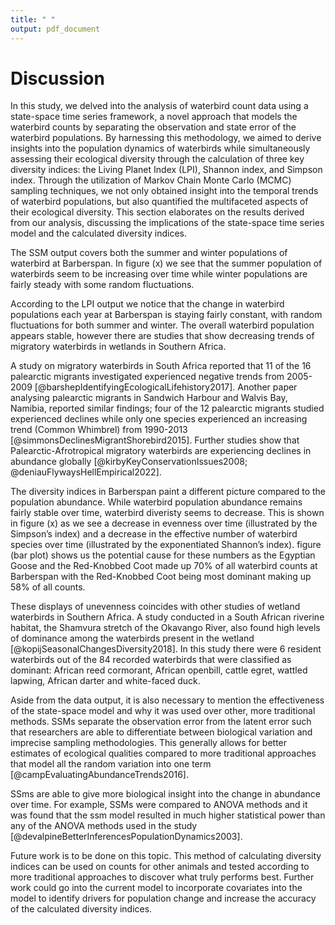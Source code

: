 ```yaml
---
title: " "
output: pdf_document
---
```


# Discussion

In this study, we delved into the analysis of waterbird count data using a state-space time series framework, a novel approach that models the waterbird counts by separating the observation and state error of the waterbird populations. By harnessing this methodology, we aimed to derive insights into the population dynamics of waterbirds while simultaneously assessing their ecological diversity through the calculation of three key diversity indices: the Living Planet Index (LPI), Shannon index, and Simpson index. Through the utilization of Markov Chain Monte Carlo (MCMC) sampling techniques, we not only obtained insight into the temporal trends of waterbird populations, but also quantified the multifaceted aspects of their ecological diversity. This section elaborates on the results derived from our analysis, discussing the implications of the state-space time series model and the calculated diversity indices.

The SSM output covers both the summer and winter populations of waterbird at Barberspan. In figure (x) we see that the summer population of waterbirds seem to be increasing over time while winter populations are fairly steady with some random fluctuations.

According to the LPI output we notice that the change in waterbird populations each year at Barberspan is staying fairly constant, with random fluctuations for both summer and winter. The overall waterbird population appears stable, however there are studies that show decreasing trends of migratory waterbirds in wetlands in Southern Africa. 

A study on migratory waterbirds in South Africa reported that 11 of the 16 palearctic migrants investigated experienced negative trends from 2005-2009 [@barshepIdentifyingEcologicalLifehistory2017]. Another paper analysing palearctic migrants in Sandwich Harbour and Walvis Bay, Namibia, reported similar findings; four of the 12 palearctic migrants studied experienced declines while only one species experienced an increasing trend (Common Whimbrel) from 1990-2013 [@simmonsDeclinesMigrantShorebird2015]. Further studies show that Palearctic-Afrotropical migratory waterbirds are experiencing declines in abundance globally [@kirbyKeyConservationIssues2008; @deniauFlywaysHellEmpirical2022].

The diversity indices in Barberspan paint a different picture compared to the population abundance. While waterbird population abundance remains fairly stable over time, waterbird diveristy seems to decrease. This is shown in figure (x) as we see a decrease in evenness over time (illustrated by the Simpson's index) and a decrease in the effective number of waterbird species over time (illustrated by the exponentiated Shannon's index). figure (bar plot) shows us the potential cause for these numbers as the Egyptian Goose and the Red-Knobbed Coot made up 70% of all waterbird counts at Barberspan with the Red-Knobbed Coot being most dominant making up 58% of all counts.

These displays of unevenness coincides with other studies of wetland waterbirds in Southern Africa. A study conducted in a South African riverine habitat, the Shamvura stretch of the Okavango River, also found high levels of dominance among the waterbirds present in the wetland [@kopijSeasonalChangesDiversity2018]. In this study there were 6 resident waterbirds out of the 84 recorded waterbirds that were classified as dominant: African reed cormorant, African openbill, cattle egret, wattled lapwing, African darter and white-faced duck.

Aside from the data output, it is also necessary to mention the effectiveness of the state-space model and why it was used over other, more traditional methods. SSMs separate the observation error from the latent error such that researchers are able to differentiate between biological variation and imprecise sampling methodologies. This generally allows for better estimates of ecological qualities compared to more traditional approaches that model all the random variation into one term [@campEvaluatingAbundanceTrends2016].

SSms are able to give more biological insight into the change in abundance over time. For example, SSMs were compared to ANOVA methods and it was found that the ssm model resulted in much higher statistical power than any of the ANOVA methods used in the study [@devalpineBetterInferencesPopulationDynamics2003].

Future work is to be done on this topic. This method of calculating diversity indices can be used on counts for other animals and tested according to more traditional approaches to discover what truly performs best. Further work could go into the current model to incorporate covariates into the model to identify drivers for population change and increase the accuracy of the calculated diversity indices.


